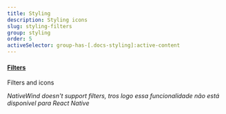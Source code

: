 ```yaml
---
title: Styling
description: Styling icons
slug: styling-filters
group: styling
order: 5
activeSelector: group-has-[.docs-styling]:active-content
---
```


#### [Filters](https://tailwindcss.com/docs/blur)
Filters and icons

*NativeWind doesn't support filters,  tros logo essa funcionalidade não está disponível para React Native*
